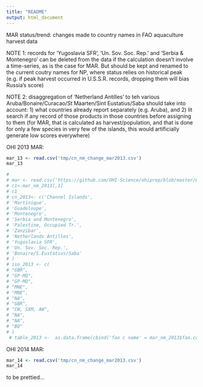 ```yaml
---
title: "README"
output: html_document
---
```


MAR status/trend: changes made to country names in FAO aquaculture harvest data

NOTE 1: records for 'Yugoslavia SFR', 'Un. Sov. Soc. Rep.' and 'Serbia & Montenegro' can be deleted from the data if the calculation doesn't involve a time-series, as is the case for MAR. But should be kept and renamed to the current coutry names for NP, where status relies on historical peak (e.g. if peak harvest occurred in U.S.S.R. records, dropping them will bias Russia's score)

NOTE 2: disaggregation of 'Netherland Antilles' to teh various Aruba/Bonaire/Curacao/St Maarten/Sint Eustatius/Saba should take into account: 1) what countries already report separately (e.g. Aruba), and 2) lit search if any record of those products in those countries before assigning to them (for MAR, that is calculated as harvest/population, and that is done for only a few species in very few of the islands, this would artificially generate low scores everywhere)

OHI 2013 MAR:
```r
mar_13 <- read.csv('tmp/cn_nm_change_mar2013.csv')
mar_13

#
# mar <- read.csv('https://github.com/OHI-Science/ohiprep/blob/master/Global/FAO-Aquaculture_v2012/tmp/cn_nm_change_mar2013.csv')
# c1<-mar_nm_2013[,1]
# c1
# cn_2013<- c('Channel Islands',
# 'Martinique',
# 'Guadeloupe',
# 'Montenegro',
# 'Serbia and Montenegro',
# 'Palestine, Occupied Tr.',
# 'Zanzibar',
# 'Netherlands Antilles',
# 'Yugoslavia SFR',
# 'Un. Sov. Soc. Rep.',
# 'Bonaire/S.Eustatius/Saba'
# )
# iso_2013 <- c(
# "GBR",
# "GP-MQ",
# "GP-MQ",
# "MNE",
# "MNE",
# "NA",
# "GBR",
# "CW, SXM, AW",
# "NA",
# "NA",
# "BQ"
# )
 # table_2013 <-  as.data.frame(cbind('fao c name' = mar_nm_2013$fao.country.name, 'ISO' = mar_nm_2013$ISO))

```

OHI 2014 MAR:
```r

mar_14 <- read.csv('tmp/cn_nm_change_mar2013.csv')
mar_14
```

to be prettied...